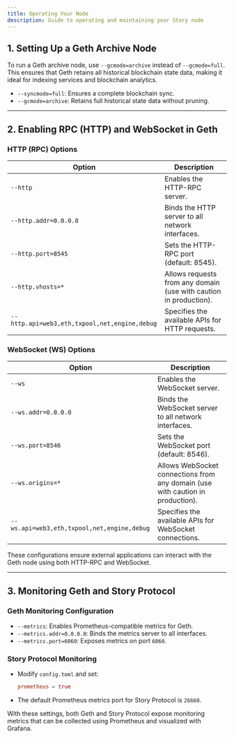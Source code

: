 ```yaml
---
title: Operating Your Node
description: Guide to operating and maintaining your Story node
---
```

## **1. Setting Up a Geth Archive Node**
To run a Geth archive node, use `--gcmode=archive` instead of `--gcmode=full`. This ensures that Geth retains all historical blockchain state data, making it ideal for indexing services and blockchain analytics.

- `--syncmode=full`: Ensures a complete blockchain sync.
- `--gcmode=archive`: Retains full historical state data without pruning.

---

## **2. Enabling RPC (HTTP) and WebSocket in Geth**
### **HTTP (RPC) Options**
| Option | Description |
|--------|------------|
| `--http` | Enables the HTTP-RPC server. |
| `--http.addr=0.0.0.0` | Binds the HTTP server to all network interfaces. |
| `--http.port=8545` | Sets the HTTP-RPC port (default: 8545). |
| `--http.vhosts=*` | Allows requests from any domain (use with caution in production). |
| `--http.api=web3,eth,txpool,net,engine,debug` | Specifies the available APIs for HTTP requests. |

### **WebSocket (WS) Options**
| Option | Description |
|--------|------------|
| `--ws` | Enables the WebSocket server. |
| `--ws.addr=0.0.0.0` | Binds the WebSocket server to all network interfaces. |
| `--ws.port=8546` | Sets the WebSocket port (default: 8546). |
| `--ws.origins=*` | Allows WebSocket connections from any domain (use with caution in production). |
| `--ws.api=web3,eth,txpool,net,engine,debug` | Specifies the available APIs for WebSocket connections. |

These configurations ensure external applications can interact with the Geth node using both HTTP-RPC and WebSocket.

---

## **3. Monitoring Geth and Story Protocol**
### **Geth Monitoring Configuration**
- `--metrics`: Enables Prometheus-compatible metrics for Geth.
- `--metrics.addr=0.0.0.0`: Binds the metrics server to all interfaces.
- `--metrics.port=6060`: Exposes metrics on port `6060`.

### **Story Protocol Monitoring**
- Modify `config.toml` and set:
  ```toml
  prometheus = true
  ```
- The default Prometheus metrics port for Story Protocol is `26660`.

With these settings, both Geth and Story Protocol expose monitoring metrics that can be collected using Prometheus and visualized with Grafana.